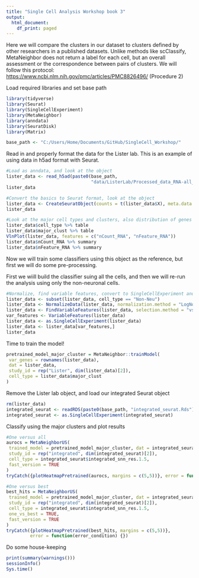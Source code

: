 ```yaml
---
title: "Single Cell Analysis Workshop book 3"
output:
  html_document:
    df_print: paged
---
```


Here we will compare the clusters in our dataset to clusters defined by other researchers in a published datasets. Unlike methods like scClassify, MetaNeighbor does not return a label for each cell, but an overall assessment or the correspondence between pairs of clusters. We will follow this protocol: <https://www.ncbi.nlm.nih.gov/pmc/articles/PMC8826496/> (Procedure 2)

Load required libraries and set base path

```r
  
library(tidyverse)
library(Seurat)
library(SingleCellExperiment)
library(MetaNeighbor)
library(anndata)
library(SeuratDisk)
library(Matrix)

base_path <- "C:/Users/Home/Documents/GitHub/SingleCell_Workshop/"

```

Read in and properly format the data for the Lister lab. This is an example of using data in h5ad format with Seurat.

```r

#Load as anndata, and look at the object
lister_data <- read_h5ad(paste0(base_path,                      
                                "data/ListerLab/Processed_data_RNA-all_full-counts-and-downsampled-CPM.h5ad"))
lister_data

#Convert the basics to Seurat format, look at the object
lister_data <- CreateSeuratObject(counts = t(lister_data$X), meta.data = lister_data$obs)
lister_data

#Look at the major cell types and clusters, also distribution of genes and UMIs
lister_data$cell_type %>% table
lister_data$major_clust %>% table
VlnPlot(lister_data, features = c("nCount_RNA", "nFeature_RNA"))
lister_data$nCount_RNA %>% summary
lister_data$nFeature_RNA %>% summary

```

Now we will train some classifiers using this object as the reference, but first we will do some pre-processing. 

First we wiill build the classifier suing all the cells, and then we will re-run the analysis using only the non-neuronal cells. 

```r

#Normalize, find variable features, convert to SingleCellExperiment and subset to only the variable features 
lister_data <- subset(lister_data, cell_type == "Non-Neu")
lister_data <- NormalizeData(lister_data, normalization.method = "LogNormalize", scale.factor = 10000)
lister_data <- FindVariableFeatures(lister_data, selection.method = "vst", nfeatures = 3000)
var_features <- VariableFeatures(lister_data)
lister_data <- as.SingleCellExperiment(lister_data)
lister_data <- lister_data[var_features,]
lister_data
```

Time to train the model!

```r

pretrained_model_major_cluster = MetaNeighbor::trainModel(
 var_genes = rownames(lister_data),
 dat = lister_data,
 study_id = rep("Lister", dim(lister_data)[2]),
 cell_type = lister_data$major_clust
)


```

Remove the Lister lab object, and load our integrated Seurat object

```r
rm(lister_data)
integrated_seurat <- readRDS(paste0(base_path, "integrated_seurat.Rds"))
integrated_seurat <- as.SingleCellExperiment(integrated_seurat)

```

Classify using the major clusters and plot results

```r
#One versus all
aurocs = MetaNeighborUS(
 trained_model = pretrained_model_major_cluster, dat = integrated_seurat,
 study_id = rep("integrated", dim(integrated_seurat)[2]), 
 cell_type = integrated_seurat$integrated_snn_res.1.5,
 fast_version = TRUE
)
tryCatch({plotHeatmapPretrained(aurocs, margins = c(5,5))}, error = function(error_condition) {})
```

```r

#One versus best
best_hits = MetaNeighborUS(
 trained_model = pretrained_model_major_cluster, dat = integrated_seurat,
 study_id = rep("integrated", dim(integrated_seurat)[2]), 
 cell_type = integrated_seurat$integrated_snn_res.1.5,
 one_vs_best = TRUE,
 fast_version = TRUE
)
tryCatch({plotHeatmapPretrained(best_hits, margins = c(5,5))}, 
         error = function(error_condition) {})

```

Do some house-keeping

```r
print(summary(warnings()))
sessionInfo()
Sys.time()

```
